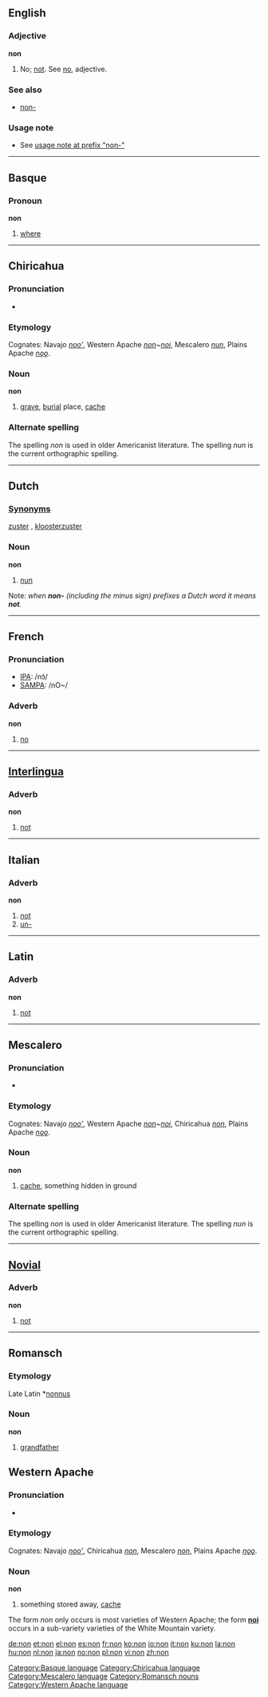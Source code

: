 ==English==

===Adjective===
'''non'''
# No; [[not]]. See [[no]], adjective.

===See also===
*[[non-]] 

===Usage note===
* See [[non-#usage note|usage note at prefix "non-"]]

----

==Basque==
===Pronoun===
'''non'''

# [[where]]

[[Category:Basque language]]

----

==Chiricahua==

===Pronunciation===
*{{IPA|[nòn]}}

===Etymology===

Cognates: Navajo ''[[nooʼ]]'', Western Apache ''[[non]]~[[noi]]'', Mescalero ''[[nun]]'', Plains Apache ''[[nǫǫ]]''.

===Noun===
'''non'''

# [[grave]], [[burial]] place, [[cache]]

===Alternate spelling===

The spelling ''non'' is used in older Americanist literature. The spelling ''nun'' is the current orthographic spelling.


[[Category:Chiricahua language]]

----

==Dutch==
===[[Synonym]]s===
[[zuster]] {{f}}, [[kloosterzuster]] {{f}}
===Noun===
'''non'''

# [[nun]]

Note: ''when '''non-''' (including the minus sign) prefixes a Dutch word it means '''not'''.''

----

==French==

===Pronunciation===
*[[w:IPA|IPA]]: /nɔ̃/
*[[w:SAMPA|SAMPA]]: /nO~/

===Adverb===
'''non'''

#[[no]]

----

==[[Interlingua]]==
===Adverb===
'''non'''

#[[not]]

----

==Italian==
===Adverb===
'''non'''

# [[not]]
# [[un-]]

----

==Latin==
===Adverb===
'''non'''

# [[not]]

----

==Mescalero==

===Pronunciation===
*{{IPA|[nòn]}}

===Etymology===

Cognates: Navajo ''[[nooʼ]]'', Western Apache ''[[non]]~[[noi]]'', Chiricahua ''[[non]]'', Plains Apache ''[[nǫǫ]]''.

===Noun===
'''non'''

# [[cache]], something hidden in ground

===Alternate spelling===

The spelling ''non'' is used in older Americanist literature. The spelling ''nun'' is the current orthographic spelling.

[[Category:Mescalero language]]

----

==[[Novial]]==
===Adverb===
'''non'''

# [[not]]

----

==Romansch==
===Etymology===
Late Latin *[[nonnus]]
===Noun===
'''non'''

# [[grandfather]]

[[Category:Romansch nouns]]

==Western Apache==

===Pronunciation===
*{{IPA|[nòn]}}

===Etymology===

Cognates: Navajo ''[[nooʼ]]'', Chiricahua ''[[non]]'', Mescalero ''[[non]]'', Plains Apache ''[[nǫǫ]]''.

===Noun===
'''non'''

# something stored away, [[cache]]

The form ''non'' only occurs is most varieties of Western Apache; the form '''[[noi]]''' occurs in a sub-variety varieties of the White Mountain variety.

[[Category:Western Apache language]]

[[de:non]]
[[et:non]]
[[el:non]]
[[es:non]]
[[fr:non]]
[[ko:non]]
[[io:non]]
[[it:non]]
[[ku:non]]
[[la:non]]
[[hu:non]]
[[nl:non]]
[[ja:non]]
[[no:non]]
[[pl:non]]
[[vi:non]]
[[zh:non]]